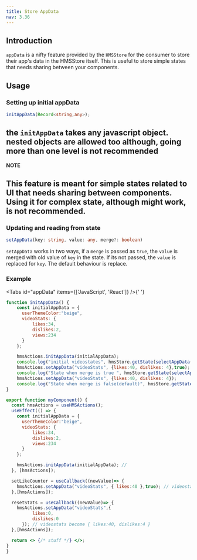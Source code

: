 ```yaml
---
title: Store AppData
nav: 3.36
---
```


## Introduction

`appData` is a nifty feature provided by the `HMSStore` for the consumer to store their app's data in the HMSStore itself. This is useful to store simple states that needs sharing between your components.

## Usage

### Setting up initial appData

```ts
initAppData(Record<string,any>);
```

## the `initAppData` takes any javascript object. nested objects are allowed too although, going more than one level is not recommended

**NOTE**

## This feature is meant for simple states related to UI that needs sharing between components. Using it for complex state, although might work, is not recommended.

### Updating and reading from state

```ts
setAppData(key: string, value: any, merge?: boolean)
```

`setAppData` works in two ways, if a `merge` is passed as `true`, the `value` is merged with old value of `key` in the state. If its not passed, the `value` is replaced for `key`. The default behaviour is replace.

### Example

<Tabs id="appData" items={['JavaScript', 'React']} />{' '}

<Tab id='appData-0'>

```js:app.js
function initAppData() {
    const initialAppData = {
      userThemeColor:"beige",
      videoStats: {
          likes:34,
          dislikes:2,
          views:234
      }
    };

    hmsActions.initAppData(initialAppData);
    console.log("initial videostates", hmsStore.getState(selectAppData("videoStats"))); // { likes:34, dislikes:2, views:234 }
    hmsActions.setAppData("videoStats", {likes:40, dislikes: 4},true); // second param merge is either true or false. false by default
    console.log("State when merge is true ", hmsStore.getState(selectAppData("videoStats"))); // { likes:40, dislikes:4, views:234 }
    hmsActions.setAppData("videoStats", {likes:40, dislikes: 4});
    console.log("State when merge is false(default)", hmsStore.getState(selectAppData("videoStats"))); // { likes:40, dislikes:4 }
}

```

</Tab>

<Tab  id='appData-1'>

```jsx:app.jsx
export function myComponent() {
  const hmsActions = useHMSActions();
  useEffect(() => {
    const initialAppData = {
      userThemeColor:"beige",
      videoStats: {
          likes:34,
          dislikes:2,
          views:234
      }
    };

    hmsActions.initAppData(initialAppData); //
  }, [hmsActions]);

  setLikeCounter = useCallback((newValue)=> {
    hmsActions.setAppData("videoStats", { likes:40 },true); // videostats becomes { likes:40, dislikes:4, views:234 }
  },[hmsActions]);

  resetStats = useCallback((newValue)=> {
    hmsActions.setAppData("videoStats",{
          likes:0,
          dislikes:0
      }); // videostats become { likes:40, dislikes:4 }
  },[hmsActions]);

  return <> {/* stuff */} </>;
}
}
```

</Tab>
